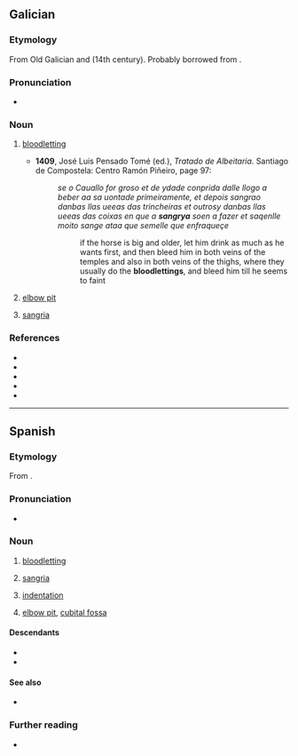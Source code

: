 {{also|sangria|Sangria}}
==Galician==

===Etymology===
From Old Galician and {{inh|gl|roa-opt|sangria}} (14th century). Probably borrowed from {{bor|gl|osp|sangria}}.

===Pronunciation===
* {{IPA|gl|[saŋˈɡɾiɐ]}}

===Noun===
{{gl-noun|f}}

# {{lb|gl|medicine}} [[bloodletting]]
#* '''1409''', José Luis Pensado Tomé (ed.), ''Tratado de Albeitaria''. Santiago de Compostela: Centro Ramón Piñeiro, page 97:
#*: ''se o Cauallo for groso et de ydade conprida dalle llogo a beber aa sa uontade primeiramente, et depois sangrao danbas llas ueeas das trincheiras et outrosy danbas llas ueeas das coixas en que a '''sangrya''' soen a fazer et saqenlle moito sange ataa que semelle que enfraqueçe''
#*:: if the horse is big and older, let him drink as much as he wants first, and then bleed him in both veins of the temples and also in both veins of the thighs, where they usually do the '''bloodlettings''', and bleed him till he seems to faint
# {{lb|gl|anatomy}} [[elbow pit]]
# [[sangria#English|sangria]] {{q|beverage}}

===References===
* {{R:DDGM|sangria}}
* {{R:gl:CX|sangrya}}
* {{R:DDLG}}
* {{R:TILG}}
* {{R:TLPGP}}

----

==Spanish==
{{wikipedia|lang=es}}

===Etymology===
From {{suffix|es|sangre|t1=blood|ía}}.

===Pronunciation===
{{es-IPA}}
* {{rhymes|es|ia|s=3}}

===Noun===
{{es-noun|f}}

# {{lb|es|medicine}} [[bloodletting]]
# [[sangria]] {{gloss|type of wine punch with cubed pieces of fruit and fruit soda}}
# {{lb|es|typography}} [[indentation]]
# {{lb|es|anatomy}} [[elbow pit]], [[cubital fossa]]

====Descendants====
* {{desc|en|sangria|bor=1}}
* {{desc|de|Sangria|bor=1}}

====See also====
* {{l|es|sangrita}}

===Further reading===
* {{R:DRAE}}

{{C|es|Alcoholic beverages|Wine}}